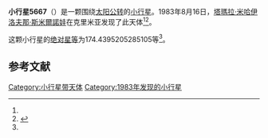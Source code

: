 {{Infobox planet
| bgcolour = #FFFFC0
| name = 5667 Nakhimovskaya
| symbol = 
| image = 
| caption = 
| discovery = yes
| discovery_ref = 
| discoverer = [[塔瑪拉·米哈伊洛夫那·斯米爾諾娃|塔瑪拉·米哈伊洛夫那·斯米爾諾娃]]
| discovery_site = [[克里米亚|克里米亚]] 
| discovered = 1983年8月16日
| designations = yes
| mp_name = 
| named_after = 
| alt_names = 1983 QH1/ 1959 RP / 1990 RM4
| mp_category = [[主带小行星|主带小行星]]
| orbit_ref = <ref name="a">[http://ssd.jpl.nasa.gov/sbdb.cgi?sstr=5667 5667 Nakhimovskaya] {{Wayback|url=http://ssd.jpl.nasa.gov/sbdb.cgi?sstr=5667 |date=20140822062957 }}，小行星數據庫瀏覽器（JPL Small-Body Database Browser）－[[美国国家航空航天局|美国国家航空航天局]]喷气推进实验室</ref>
| epoch = 2456400.5 (2013年4月18日更新)
| aphelion = {{convert|2.706379434328482|AU|km|3|abbr=on|lk=out}}
| perihelion = {{convert|1.84727331852129|AU|km|3|abbr=on}}
| semimajor = {{convert|2.276826376424886|AU|km|3|abbr=on}}
| eccentricity = 0.188663072
| period = 1254.854284 [[日|日]]<br />3.44[[儒略年|儒略年]]
| avg_speed = 
| inclination = 4.104152937916137
| asc_node = 155.6140178639656
| mean_anomaly = 
| arg_peri = 174.4395205285105
| satellites = 
| physical_characteristics = yes
| dimensions = 
| mass = 
| density = 
| surface_grav = 
| escape_velocity = 
| sidereal_day = 
| axial_tilt = 
| pole_ecliptic_lat = 
| pole_ecliptic_lon = 
| albedo = 
| temperatures= 
| temp_name1 = 
| mean_temp_1 = 
| max_temp_1 = 
| temp_name2 = 
| max_temp_2 = 
| spectral_type = 
| abs_magnitude = 174.4395205285105
}}

'''小行星5667'''（{{lang-en|5667 Nakhimovskaya}}）是一颗围绕[[太阳|太阳]][[公转|公转]]的[[小行星|小行星]]。1983年8月16日，[[塔瑪拉·米哈伊洛夫那·斯米爾諾娃|塔瑪拉·米哈伊洛夫那·斯米爾諾娃]]在克里米亚发现了此天体<ref name="a" /><ref>{{cite news|title=小行星列表|url=http://cfa-www.harvard.edu/iau/lists/NumberedMPs.txt|accessdate=2013-07-08|newspaper=哈佛大学|archive-date=2008-05-17|archive-url=https://web.archive.org/web/20080517010638/http://cfa-www.harvard.edu/iau/lists/NumberedMPs.txt|dead-url=no}}</ref>。

这颗小行星的[[绝对星等|绝对星等]]为174.4395205285105等<ref name="a" />。

==参考文献==
{{reflist}}
{{Minor Planet Number|[[小行星5666|小行星5666]]|[[小行星5668|小行星5668]]}}

{{小天体}}

[[Category:小行星带天体|Category:小行星带天体]]
[[Category:1983年发现的小行星|Category:1983年发现的小行星]]

{{asteroid-stub}}